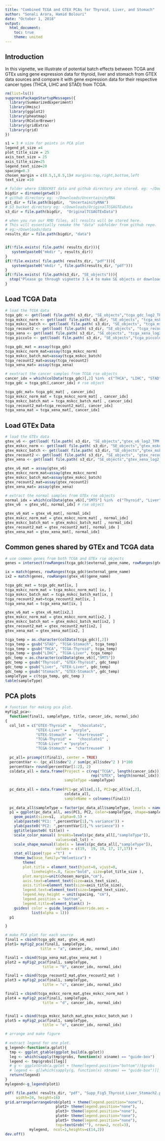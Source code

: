 ---
title: "Combined TCGA and GTEX PCAs for Thyroid, Liver, and Stomach"
author: "Sonali Arora, Hamid Bolouri"
date: "October 1, 2018"
output: 
  html_document:
    toc: true
    theme: united
---

## Introduction 

In this vignette, we illustrate of potential batch effects between TCGA and GTEx
using gene expression data for thyroid, liver and stomach from GTEX data sources
and compare it with gene expression data for their respective 
cancer types (THCA, LIHC and STAD) from TCGA.

```{r setup}
rm(list=ls())
suppressPackageStartupMessages({
  library(SummarizedExperiment)
  library(Hmisc)
  library(ggplot2)
  library(pheatmap)
  library(RColorBrewer)
  library(gridExtra)
  library(grid)
})

s1 = 3 # size for points in PCA plot
legend_pt_size =4
plot_title_size = 25
axis_text_size = 25
axis_title_size=25
legend_text_size=20
spacing=0.3
chosen_margin = c(0.5,1,0.5,1)# margins:top,right,bottom,left
text_size =10

# folder where S3BUCKET data and github directory are stored. eg: ~/Downloads
bigdir = dirname(getwd())
# github directory eg: ~/Downloads/UncertainityRNA
git_dir = file.path(bigdir,  "UncertainityRNA")
# S3 bucket directory eg: ~/Downloads/OriginalTCGAGTExData
s3_dir = file.path(bigdir,  "OriginalTCGAGTExData")

# when you run our RMD files, all results will be stored here. 
# This will essentially remake the "data" subfolder from github repo.
# eg:~/Downloads/data
results_dir = file.path(bigdir, "data")


if(!file.exists( file.path( results_dir))){
   system(paste0("mkdir ", results_dir))
}
if(!file.exists( file.path( results_dir, "pdf"))){
   system(paste0("mkdir ", file.path(results_dir, "pdf")))
}
if(!file.exists( file.path(s3_dir, "SE_objects"))){
  stop("Please go through vignette 3 & 4 to make SE objects or download from S3 bucket")
}
```

## Load TCGA Data

```{r}
# load the TCGA data
tcga_gdc <- get(load( file.path( s3_dir, "SE_objects","tcga_gdc_log2_TPM.RData")))
tcga_mskcc_norm <- get(load( file.path( s3_dir, "SE_objects", "tcga_mskcc_norm_log2_TPM.RData")))
tcga_mskcc_batch <- get(load( file.path( s3_dir, "SE_objects", "tcga_mskcc_batch_log2_TPM.RData")))
tcga_recount2 <- get(load( file.path( s3_dir, "SE_objects", "tcga_recount2_log2_TPM.RData")))
tcga_xena <- get(load( file.path( s3_dir, "SE_objects", "tcga_xena_log2_TPM.RData")))
tcga_piccolo <- get(load( file.path( s3_dir, "SE_objects","tcga_piccolo_log2_TPM.RData")))

tcga_gdc_mat = assay(tcga_gdc)
tcga_mskcc_norm_mat=assay(tcga_mskcc_norm)
tcga_mskcc_batch_mat=assay(tcga_mskcc_batch)
tcga_recount2_mat=assay(tcga_recount2)
tcga_xena_mat= assay(tcga_xena)

# exxtract the cancer samples from TCGA rse objects
cancer_idx = which(colData(tcga_gdc)[,2] %in%  c("THCA", "LIHC", "STAD"))
tcga_gdc = tcga_gdc[,cancer_idx] # rse object

tcga_gdc_mat= tcga_gdc_mat[ , cancer_idx]
tcga_mskcc_norm_mat = tcga_mskcc_norm_mat[ , cancer_idx]
tcga_mskcc_batch_mat = tcga_mskcc_batch_mat[ , cancer_idx]
tcga_recount2_mat=tcga_recount2_mat[, cancer_idx]
tcga_xena_mat = tcga_xena_mat[, cancer_idx]

```

## Load GTEx Data

```{r}
# load the GTEx data
gtex_v6 <- get(load( file.path( s3_dir, "SE_objects","gtex_v6_log2_TPM.RData")))
gtex_mskcc_norm <- get(load( file.path( s3_dir, "SE_objects","gtex_mskcc_norm_log2_TPM.RData")))
gtex_mskcc_batch <- get(load( file.path( s3_dir, "SE_objects","gtex_mskcc_batch_log2_TPM.RData")))
gtex_recount2 <- get(load( file.path( s3_dir, "SE_objects", "gtex_recount2_log2_TPM.RData")))
gtex_xena <- get(load( file.path( s3_dir, "SE_objects","gtex_xena_log2_TPM.RData")))

gtex_v6_mat = assay(gtex_v6)
gtex_mskcc_norm_mat=assay(gtex_mskcc_norm)
gtex_mskcc_batch_mat=assay(gtex_mskcc_batch)
gtex_recount2_mat=assay(gtex_recount2)
gtex_xena_mat= assay(gtex_xena)

# extract the normal samples from GTEx rse objects
normal_idx = which(colData(gtex_v6)[,"SMTS"] %in%  c("Thyroid", "Liver", "Stomach"))
gtex_v6  = gtex_v6[, normal_idx] # rse object

gtex_v6_mat = gtex_v6_mat[, normal_idx]
gtex_mskcc_norm_mat = gtex_mskcc_norm_mat[ , normal_idx]
gtex_mskcc_batch_mat = gtex_mskcc_batch_mat[ , normal_idx]
gtex_recount2_mat = gtex_recount2_mat[, normal_idx ]
gtex_xena_mat = gtex_xena_mat[, normal_idx]
```

## Common genes shared by GTEx and TCGA data

```{r}
# use common genes from both TCGA and GTEx rse objects
genes = intersect(rowRanges(tcga_gdc)$external_gene_name, rowRanges(gtex_v6)$gene_name)

ix = match(genes, rowRanges(tcga_gdc)$external_gene_name)
ix2 = match(genes, rowRanges(gtex_v6)$gene_name)

tcga_gdc_mat = tcga_gdc_mat[ix, ]
tcga_mskcc_norm_mat = tcga_mskcc_norm_mat[ ix, ]
tcga_mskcc_batch_mat = tcga_mskcc_batch_mat[ix, ]
tcga_recount2_mat=tcga_recount2_mat[ix, ]
tcga_xena_mat = tcga_xena_mat[ix, ]

gtex_v6_mat = gtex_v6_mat[ix2,]
gtex_mskcc_norm_mat = gtex_mskcc_norm_mat[ix2, ]
gtex_mskcc_batch_mat = gtex_mskcc_batch_mat[ix2, ]
gtex_recount2_mat = gtex_recount2_mat[ix2, ]
gtex_xena_mat = gtex_xena_mat[ix2, ]

tcga_temp = as.character(colData(tcga_gdc)[,2])
tcga_temp = gsub("STAD", "TCGA-Stomach", tcga_temp)
tcga_temp = gsub("THCA", "TCGA-Thyroid", tcga_temp)
tcga_temp = gsub("LIHC", "TCGA-Liver", tcga_temp)
gdc_temp = as.character(colData(gtex_v6)[,"SMTS"])
gdc_temp = gsub("Thyroid", "GTEX-Thyroid", gdc_temp)
gdc_temp = gsub("Liver", "GTEX-Liver", gdc_temp)
gdc_temp = gsub("Stomach", "GTEX-Stomach", gdc_temp)
sampleType = c(tcga_temp, gdc_temp )
table(sampleType)
```

## PCA plots

```{r}
# function for making pca plot.
myFig2_pca<- 
  function(final1, sampleType, title, cancer_idx, normal_idx)
{
  col_lst = c("GTEX-Thyroid" =   "chocolate1",
              "GTEX-Liver" =  "purple",
              "GTEX-Stomach" =  "chartreuse4" ,
              "TCGA-Thyroid" =   "chocolate1" ,
              "TCGA-Liver" = "purple",  
              "TCGA-Stomach" =  "chartreuse4"  )   
  
  pc_all= prcomp(t(final1), center = TRUE)
  percentVar <- (pc_all$sdev^2 / sum(pc_all$sdev^2 ) )*100
  percentVar= round(percentVar[1:2], 2)
  coldata_all = data.frame(Project = c(rep("TCGA", length(cancer_idx)),
                                       rep("GTEX", length(normal_idx))),
                           sampleType =sampleType)
 
  pc_data_all = data.frame(PC1=pc_all$x[,1], PC2=pc_all$x[,2],
                           coldata_all,
                           sampleName = colnames(final1))
  
  pc_data_all$sampleType = factor(pc_data_all$sampleType, levels = names(col_lst))
  p1 = ggplot(pc_data_all, aes(PC1, PC2, color=sampleType, shape=sampleType)) +
    geom_point(size=s1,  alpha=0.5) +
    xlab(paste0("PC1: ",percentVar[1],"% variance")) +
    ylab(paste0("PC2: ",percentVar[2],"% variance")) +
    ggtitle(paste0( title)) +
    scale_color_manual( breaks=levels(pc_data_all[,"sampleType"]),
                       values=col_lst) +
    scale_shape_manual(labels = levels(pc_data_all[,"sampleType"]),
                       values = c(19,  19, 19, 17, 17,17)) +
    stat_ellipse(type ="t")  +
    theme_bw(base_family="Helvetica") +
        theme(
        plot.title = element_text(hjust=0, vjust=0, 
            lineheight=.8, face="bold", size=plot_title_size ),
        plot.margin=unit(chosen_margin,"cm"), 
        axis.text=element_text(size=axis_text_size),
        axis.title=element_text(size=axis_title_size),
        legend.text=element_text(size=legend_text_size),
        legend.key.height = unit(spacing, "cm"),
        legend.position = "bottom",
        legend.title=element_blank() )+
    guides( color = guide_legend(override.aes =
            list(alpha = 1)))
  p1

}

# make PCA plot for each source
final1 = cbind(tcga_gdc_mat, gtex_v6_mat)
plot1= myFig2_pca(final1, sampleType, 
                title = "a", cancer_idx, normal_idx) 

final1 = cbind(tcga_xena_mat,gtex_xena_mat )
plot2 = myFig2_pca(final1, sampleType, 
                 title = "b", cancer_idx, normal_idx)

final1 = cbind(tcga_recount2_mat,gtex_recount2_mat )
plot3 = myFig2_pca(final1, sampleType, 
                 title = "c", cancer_idx, normal_idx)

final1 = cbind(tcga_mskcc_norm_mat,gtex_mskcc_norm_mat )
plot4 = myFig2_pca(final1, sampleType, 
                 title = "d", cancer_idx, normal_idx)


final1 = cbind(tcga_mskcc_batch_mat,gtex_mskcc_batch_mat )
plot5 = myFig2_pca(final1, sampleType, 
                 title = "e", cancer_idx, normal_idx)

# arrange and make figure
 
# extract legend for one plot.
g_legend<-function(a.gplot){
  tmp <- ggplot_gtable(ggplot_build(a.gplot))
  leg <- which(sapply(tmp$grobs, function(x) x$name) == "guide-box")
  legend <- tmp$grobs[[leg]]
  # g <- ggplotGrob(a.gplot + theme(legend.position="bottom"))$grobs
  # legend <- g[[which(sapply(g, function(x) x$name) == "guide-box")]]
  return(legend)
}
mylegend<-g_legend(plot1)

pdf( file.path( results_dir, "pdf", "Supp_Fig5_Thyroid_Liver_Stomach2.pdf"), 
     width=24, height=16)
grid.arrange(arrangeGrob(plot1 + theme(legend.position="none"),
                       plot2+ theme(legend.position="none"),
                       plot3+ theme(legend.position="none"),
                       plot4+ theme(legend.position="none"),
                       plot5+ theme(legend.position="none"),
                       top=textGrob(""), nrow=2, ncol=3),
           mylegend,  ncol=1,heights=c(14,2))
dev.off()
```